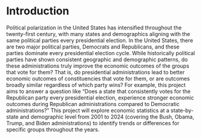 # Introduction

Political polarization in the United States has intensified throughout the twenty-first century, with many states and demographics aligning with the same political parties every presidential election. In the United States, there are two major political parties, Democrats and Republicans, and these parties dominate every presidential election cycle. While historically political parties have shown consistent geographic and demographic patterns, do these administrations truly improve the economic outcomes of the groups that vote for them? That is, do presidential administrations lead to better economic outcomes of constituencies that vote for them, or are outcomes broadly similar regardless of which party wins? For example, this project aims to answer a question like "Does a state that consistently votes for the Republican party every presidential election, experience stronger economic outcomes during Republican administrations compared to Democratic administrations?" This project will explore economic statistics at a state-by-state and demographic level from 2001 to 2024 (covering the Bush, Obama, Trump, and Biden administrations) to identify trends or differences for specific groups throughout the years.  

